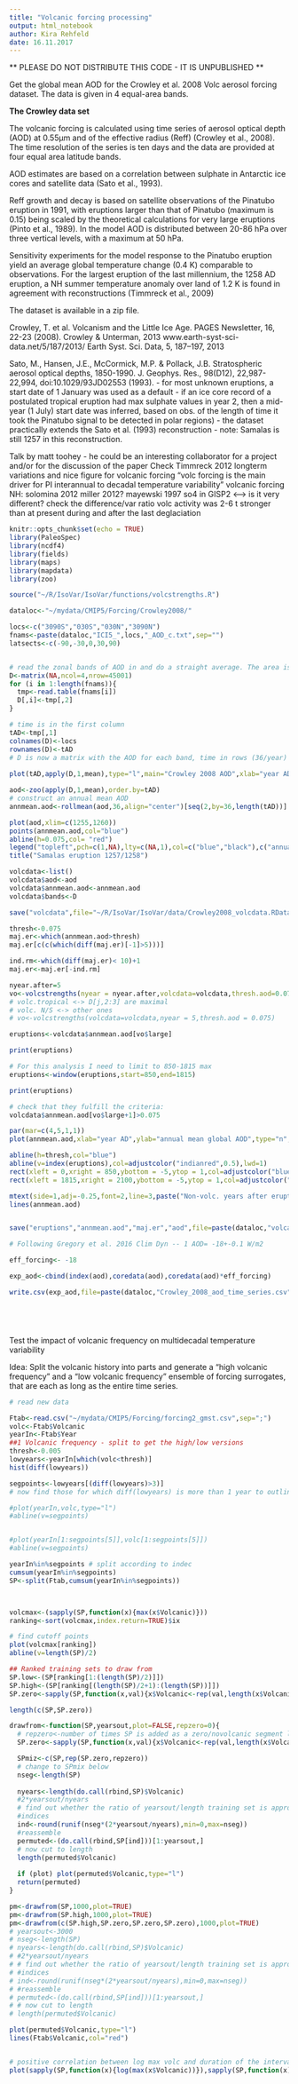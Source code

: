 ```yaml
---
title: "Volcanic forcing processing"
output: html_notebook
author: Kira Rehfeld 
date: 16.11.2017
---
```


** PLEASE DO NOT DISTRIBUTE THIS CODE - IT IS UNPUBLISHED **

Get the global mean AOD for the Crowley et al. 2008 Volc aerosol forcing dataset. The data is given in 4 equal-area bands.

**The Crowley data set**

The volcanic forcing is calculated using time series of aerosol optical depth (AOD) at 0.55μm and of the effective radius (Reff) (Crowley et al., 2008). The time resolution of the series is ten days and the data are provided at four equal area latitude bands.

AOD estimates are based on a correlation between sulphate in Antarctic ice cores and satellite data (Sato et al., 1993).

Reff growth and decay is based on satellite observations of the Pinatubo eruption in 1991, with eruptions larger than that of Pinatubo (maximum is 0.15) being scaled by the theoretical calculations for very large eruptions (Pinto et al., 1989). In the model AOD is distributed between 20-86 hPa over three vertical levels, with a maximum at 50 hPa.

Sensitivity experiments for the model response to the Pinatubo eruption yield an average global temperature change (0.4 K) comparable to observations. For the largest eruption of the last millennium, the 1258 AD eruption, a NH summer temperature anomaly over land of 1.2 K is found in agreement with reconstructions (Timmreck et al., 2009)

The dataset is available in a zip file.

Crowley, T. et al. Volcanism and the Little Ice Age. PAGES Newsletter, 16, 22-23 (2008).
Crowley & Unterman, 2013  www.earth-syst-sci-data.net/5/187/2013/ Earth Syst. Sci. Data, 5, 187–197, 2013

Sato, M., Hansen, J.E., McCormick, M.P. & Pollack, J.B. Stratospheric aerosol optical depths, 1850-1990. J. Geophys. Res., 98(D12), 22,987-22,994, doi:10.1029/93JD02553 (1993).
        - for most unknown eruptions, a start date of 1 January was used as a default
        - if an ice core record of a postulated tropical eruption had max sulphate values in year 2, then a mid-year (1 July) start date was inferred, based on obs. of the length of time it took the Pinatubo signal to be detected in polar regions)
        - the dataset practically extends the Sato et al. (1993) reconstruction
        - note: Samalas is still 1257 in this reconstruction.

Talk by matt toohey
- he could be an interesting collaborator for a project and/or for the discussion of the paper
Check Timmreck 2012 longterm variations and nice figure for volcanic forcing
"volc forcing is the main driver for PI interannual to decadal temperature variability"
volcanic forcing 
NH: solomina 2012
miller 2012?
mayewski 1997 so4 in GISP2 <---> is it very different? check the difference/var ratio
volc activity was 2-6 t stronger than at present during and after the last deglaciation


```r
knitr::opts_chunk$set(echo = TRUE)
library(PaleoSpec)
library(ncdf4)
library(fields)
library(maps)
library(mapdata)
library(zoo)

source("~/R/IsoVar/IsoVar/functions/volcstrengths.R")


```


```r
dataloc<-"~/mydata/CMIP5/Forcing/Crowley2008/"

locs<-c("3090S","030S","030N","3090N")
fnams<-paste(dataloc,"ICI5_",locs,"_AOD_c.txt",sep="")
latsects<-c(-90,-30,0,30,90)


# read the zonal bands of AOD in and do a straight average. The area is equivalent.
D<-matrix(NA,ncol=4,nrow=45001)
for (i in 1:length(fnams)){
  tmp<-read.table(fnams[i])
  D[,i]<-tmp[,2]
}

# time is in the first column
tAD<-tmp[,1]
colnames(D)<-locs
rownames(D)<-tAD
# D is now a matrix with the AOD for each band, time in rows (36/year)
  
plot(tAD,apply(D,1,mean),type="l",main="Crowley 2008 AOD",xlab="year AD",ylab="AOD")

aod<-zoo(apply(D,1,mean),order.by=tAD)
# construct an annual mean AOD
annmean.aod<-rollmean(aod,36,align="center")[seq(2,by=36,length(tAD))]

```


```r


plot(aod,xlim=c(1255,1260))
points(annmean.aod,col="blue")
abline(h=0.075,col= "red")
legend("topleft",pch=c(1,NA),lty=c(NA,1),col=c("blue","black"),c("annual aod","aod"))
title("Samalas eruption 1257/1258")

```

```r
volcdata<-list()
volcdata$aod<-aod
volcdata$annmean.aod<-annmean.aod
volcdata$bands<-D

save("volcdata",file="~/R/IsoVar/IsoVar/data/Crowley2008_volcdata.RData")

```



```r
thresh<-0.075
maj.er<-which(annmean.aod>thresh)
maj.er[c(c(which(diff(maj.er)[-1]>5)))]

ind.rm<-which(diff(maj.er)< 10)+1
maj.er<-maj.er[-ind.rm]

```



```r

nyear.after=5
vo<-volcstrengths(nyear = nyear.after,volcdata=volcdata,thresh.aod=0.075)
# volc.tropical <-> D[j,2:3] are maximal
# volc. N/S <-> other ones
# vo<-volcstrengths(volcdata=volcdata,nyear = 5,thresh.aod = 0.075)

eruptions<-volcdata$annmean.aod[vo$large]

print(eruptions)

# For this analysis I need to limit to 850-1815 max
eruptions<-window(eruptions,start=850,end=1815)

print(eruptions)

# check that they fulfill the criteria:
volcdata$annmean.aod[vo$large+1]>0.075


```






```r
par(mar=c(4,5,1,1))
plot(annmean.aod,xlab="year AD",ylab="annual mean global AOD",type="n",xlim=c(800,2000))

abline(h=thresh,col="blue")
abline(v=index(eruptions),col=adjustcolor("indianred",0.5),lwd=1)
rect(xleft = 0,xright = 850,ybottom = -5,ytop = 1,col=adjustcolor("blue",0.25),lwd=1)
rect(xleft = 1815,xright = 2100,ybottom = -5,ytop = 1,col=adjustcolor("blue",0.25),lwd=1)

mtext(side=1,adj=-0.25,font=2,line=3,paste("Non-volc. years after eruptions:",nyear.after))
lines(annmean.aod)


save("eruptions","annmean.aod","maj.er","aod",file=paste(dataloc,"volcaniceruptions.RData",sep=""))

```
```r
# Following Gregory et al. 2016 Clim Dyn -- 1 AOD= -18+-0.1 W/m2

eff_forcing<- -18 

exp_aod<-cbind(index(aod),coredata(aod),coredata(aod)*eff_forcing)

write.csv(exp_aod,file=paste(dataloc,"Crowley_2008_aod_time_series.csv",sep=""))






```

Test the impact of volcanic frequency on multidecadal temperature variability

Idea: Split the volcanic history into parts and generate a "high volcanic frequency" and a "low volcanic frequency" ensemble of forcing surrogates, that are each as long as the entire time series. 
```r
# read new data

Ftab<-read.csv("~/mydata/CMIP5/Forcing/forcing2_gmst.csv",sep=";")
volc<-Ftab$Volcanic
yearIn<-Ftab$Year
##1 Volcanic frequency - split to get the high/low versions
thresh<-0.005
lowyears<-yearIn[which(volc<thresh)]
hist(diff(lowyears))

segpoints<-lowyears[(diff(lowyears)>3)]
# now find those for which diff(lowyears) is more than 1 year to outline segments

#plot(yearIn,volc,type="l")
#abline(v=segpoints)


#plot(yearIn[1:segpoints[5]],volc[1:segpoints[5]])
#abline(v=segpoints)

yearIn%in%segpoints # split according to indec
cumsum(yearIn%in%segpoints)
SP<-split(Ftab,cumsum(yearIn%in%segpoints))



volcmax<-(sapply(SP,function(x){max(x$Volcanic)}))
ranking<-sort(volcmax,index.return=TRUE)$ix

# find cutoff points
plot(volcmax[ranking])
abline(v=length(SP)/2)

## Ranked training sets to draw from
SP.low<-(SP[ranking[1:(length(SP)/2)]])
SP.high<-(SP[ranking[(length(SP)/2+1):(length(SP))]])
SP.zero<-sapply(SP,function(x,val){x$Volcanic<-rep(val,length(x$Volcanic))},val=min(Ftab$Volcanic))

length(c(SP,SP.zero))

drawfrom<-function(SP,yearsout,plot=FALSE,repzero=0){
  # repzero<-number of times SP is added as a zero/novolcanic segment list, i.e. 1/repzero is the fraction of no volcanic eruption segments
  SP.zero<-sapply(SP,function(x,val){x$Volcanic<-rep(val,length(x$Volcanic))},val=min(Ftab$Volcanic))

  SPmiz<-c(SP,rep(SP.zero,repzero))
  # change to SPmix below
  nseg<-length(SP)
  
  nyears<-length(do.call(rbind,SP)$Volcanic)
  #2*yearsout/nyears
  # find out whether the ratio of yearsout/length training set is appropriate
  #indices
  ind<-round(runif(nseg*(2*yearsout/nyears),min=0,max=nseg))
  #reassemble
  permuted<-(do.call(rbind,SP[ind]))[1:yearsout,]
  # now cut to length
  length(permuted$Volcanic)
  
  if (plot) plot(permuted$Volcanic,type="l")
  return(permuted)
}

pm<-drawfrom(SP,1000,plot=TRUE)
pm<-drawfrom(SP.high,1000,plot=TRUE)
pm<-drawfrom(c(SP.high,SP.zero,SP.zero,SP.zero),1000,plot=TRUE)
# yearsout<-3000
# nseg<-length(SP)
# nyears<-length(do.call(rbind,SP)$Volcanic)
# #2*yearsout/nyears
# # find out whether the ratio of yearsout/length training set is appropriate
# #indices
# ind<-round(runif(nseg*(2*yearsout/nyears),min=0,max=nseg))
# #reassemble
# permuted<-(do.call(rbind,SP[ind]))[1:yearsout,]
# # now cut to length
# length(permuted$Volcanic)

plot(permuted$Volcanic,type="l")
lines(Ftab$Volcanic,col="red")


# positive correlation between log max volc and duration of the interval 
plot(sapply(SP,function(x){log(max(x$Volcanic))}),sapply(SP,function(x){length(x$Volcanic)}))





```

